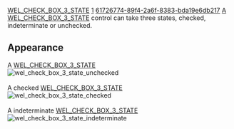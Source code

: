 [[Property:title|WEL_CHECK_BOX_3_STATE]]
[[Property:weight|1]]
[[Property:uuid|61726774-89f4-2a6f-8383-bda19e6db217]]
[[ref:libraries/wel/reference/wel_check_box_3_state_chart| A WEL_CHECK_BOX_3_STATE]]  control can take three states, checked, indeterminate or unchecked. 

==Appearance==
A [[ref:libraries/wel/reference/wel_check_box_3_state_chart|WEL_CHECK_BOX_3_STATE]]  <br/>
 [[Image:wel-check-box-3-state-unchecked|wel_check_box_3_state_unchecked]]  <br/>
<br/>
A checked [[ref:libraries/wel/reference/wel_check_box_3_state_chart|WEL_CHECK_BOX_3_STATE]]  <br/>
 [[Image:wel-check-box-3-state-checked|wel_check_box_3_state_checked]]  <br/>
<br/>
A indeterminate [[ref:libraries/wel/reference/wel_check_box_3_state_chart|WEL_CHECK_BOX_3_STATE]]  <br/>
 [[Image:wel-check-box-3-state-indeterminate|wel_check_box_3_state_indeterminate]]  <br/>
<br/>

{{seealso|<br/>
[[WEL_CHECKBOX|WEL_CHECK_BOX]]  }}




